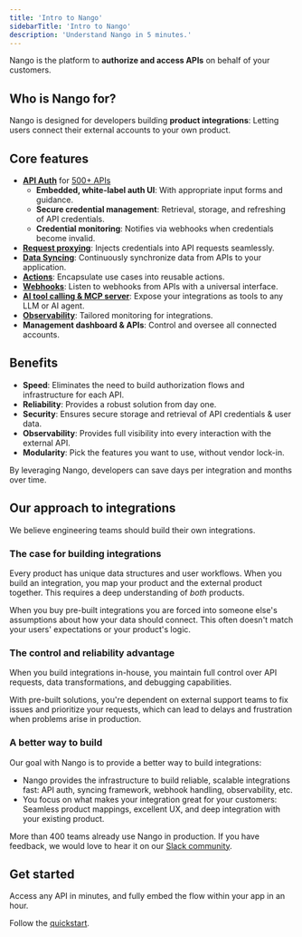 ```yaml
---
title: 'Intro to Nango'
sidebarTitle: 'Intro to Nango'
description: 'Understand Nango in 5 minutes.'
---
```


Nango is the platform to **authorize and access APIs** on behalf of your customers.

## Who is Nango for?

Nango is designed for developers building **product integrations**: Letting users connect their external accounts to your own product.

## Core features

- **[API Auth](/guides/use-cases/api-auth)** for [500+ APIs](/integrations/overview)
    - **Embedded, white-label auth UI**: With appropriate input forms and guidance.
    - **Secure credential management**: Retrieval, storage, and refreshing of API credentials.
    - **Credential monitoring**: Notifies via webhooks when credentials become invalid.
- **[Request proxying](/guides/use-cases/proxy)**: Injects credentials into API requests seamlessly.
- **[Data Syncing](/guides/use-cases/syncs)**: Continuously synchronize data from APIs to your application.
- **[Actions](/guides/use-cases/actions)**: Encapsulate use cases into reusable actions.
- **[Webhooks](/guides/use-cases/webhooks)**: Listen to webhooks from APIs with a universal interface.
- **[AI tool calling & MCP server](/guides/use-cases/ai-tool-calling)**: Expose your integrations as tools to any LLM or AI agent.
- **[Observability](/guides/platform/logs)**: Tailored monitoring for integrations.
- **Management dashboard & APIs**: Control and oversee all connected accounts.

## Benefits

- **Speed**: Eliminates the need to build authorization flows and infrastructure for each API.
- **Reliability**: Provides a robust solution from day one.
- **Security**: Ensures secure storage and retrieval of API credentials & user data.
- **Observability**: Provides full visibility into every interaction with the external API.
- **Modularity**: Pick the features you want to use, without vendor lock-in.

By leveraging Nango, developers can save days per integration and months over time.

## Our approach to integrations

We believe engineering teams should build their own integrations.

### The case for building integrations

Every product has unique data structures and user workflows. When you build an integration, you map your product and the external product together. This requires a deep understanding of _both_ products.

When you buy pre-built integrations you are forced into someone else's assumptions about how your data should connect. This often doesn't match your users' expectations or your product's logic.

### The control and reliability advantage

When you build integrations in-house, you maintain full control over API requests, data transformations, and debugging capabilities.

With pre-built solutions, you're dependent on external support teams to fix issues and prioritize your requests, which can lead to delays and frustration when problems arise in production.

### A better way to build

Our goal with Nango is to provide a better way to build integrations:
- Nango provides the infrastructure to build reliable, scalable integrations fast: API auth, syncing framework, webhook handling, observability, etc.
- You focus on what makes your integration great for your customers: Seamless product mappings, excellent UX, and deep integration with your existing product.

More than 400 teams already use Nango in production. If you have feedback, we would love to hear it on our [Slack community](https://nango.dev/slack).

## Get started

Access any API in minutes, and fully embed the flow within your app in an hour.

Follow the [quickstart](/getting-started/quickstart).
